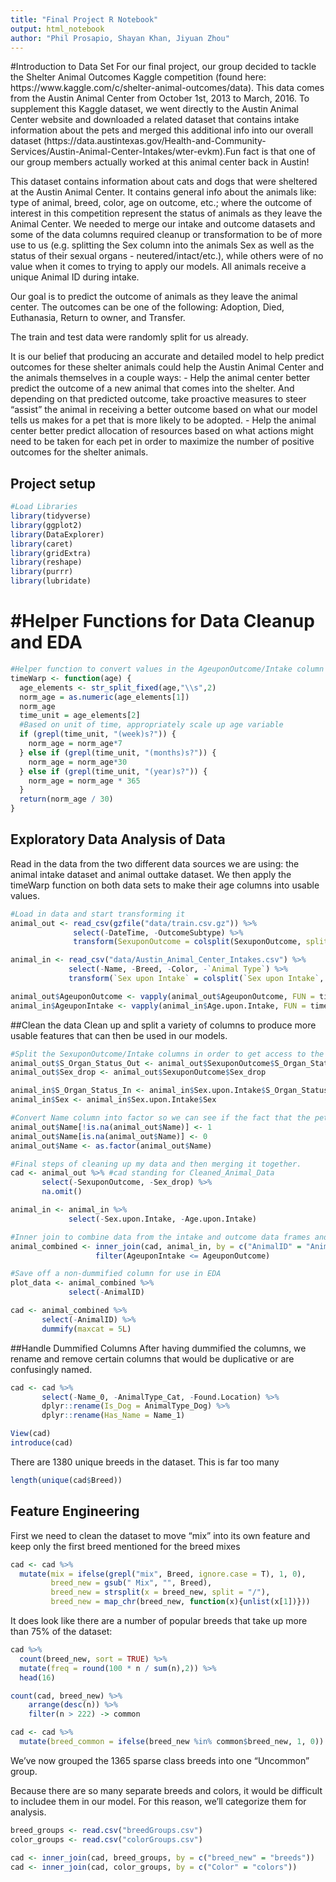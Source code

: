 ```yaml
---
title: "Final Project R Notebook"
output: html_notebook
author: "Phil Prosapio, Shayan Khan, Jiyuan Zhou"
---
```


#Introduction to Data Set
For our final project, our group decided to tackle the Shelter Animal Outcomes Kaggle competition (found here: https://www.kaggle.com/c/shelter-animal-outcomes/data). This data comes from the Austin Animal Center from October 1st, 2013 to March, 2016. To supplement this Kaggle dataset, we went directly to the Austin Animal Center website and downloaded a related dataset that contains intake information about the pets and merged this additional info into our overall dataset (https://data.austintexas.gov/Health-and-Community-Services/Austin-Animal-Center-Intakes/wter-evkm).Fun fact is that one of our group members actually worked at this animal center back in Austin!

This dataset contains information about cats and dogs that were sheltered at the Austin Animal Center. It contains general info about the animals like: type of animal, breed, color, age on outcome, etc.; where the outcome of interest in this competition represent the status of animals as they leave the Animal Center. We needed to merge our intake and outcome datasets and some of the data columns required cleanup or transformation to be of more use to us (e.g. splitting the Sex column into the animals Sex as well as the status of their sexual organs - neutered/intact/etc.), while others were of no value when it comes to trying to apply our models. All animals receive a unique Animal ID during intake.

Our goal is to predict the outcome of animals as they leave the animal center. The outcomes can be one of the following: Adoption, Died, Euthanasia, Return to owner, and Transfer.

The train and test data were randomly split for us already.  

It is our belief that producing an accurate and detailed model to help predict outcomes for these shelter animals could help the Austin Animal Center and the animals themselves in a couple ways:
- Help the animal center better predict the outcome of a new animal that comes into the shelter. And depending on that predicted outcome, take proactive measures to steer "assist" the animal in receiving a better outcome based on what our model tells us makes for a pet that is more likely to be adopted.
- Help the animal center better predict allocation of resources based on what actions might need to be taken for each pet in order to maximize the number of positive outcomes for the shelter animals.

## Project setup
```r
#Load Libraries
library(tidyverse)
library(ggplot2)
library(DataExplorer)
library(caret)
library(gridExtra)
library(reshape)
library(purrr)
library(lubridate)
```

# #Helper Functions for Data Cleanup and EDA
```r
#Helper function to convert values in the AgeuponOutcome/Intake column from time strings (e.g. 1 year, 2 months, etc.) into time in months
timeWarp <- function(age) {
  age_elements <- str_split_fixed(age,"\\s",2)
  norm_age = as.numeric(age_elements[1])
  norm_age
  time_unit = age_elements[2]
  #Based on unit of time, appropriately scale up age variable
  if (grepl(time_unit, "(week)s?")) {
    norm_age = norm_age*7
  } else if (grepl(time_unit, "(months)s?")) {
    norm_age = norm_age*30
  } else if (grepl(time_unit, "(year)s?")) {
    norm_age = norm_age * 365
  }
  return(norm_age / 30)
}
```


## Exploratory Data Analysis of Data
Read in the data from the two different data sources we are using: the animal intake dataset and animal outtake dataset. We then apply the timeWarp function on both data sets to make their age columns into usable values.
```r
#Load in data and start transforming it
animal_out <- read_csv(gzfile("data/train.csv.gz")) %>% 
              select(-DateTime, -OutcomeSubtype) %>% 
              transform(SexuponOutcome = colsplit(SexuponOutcome, split = "\\s+", names = c('S_Organ_Status_Out', 'Sex_drop')))

animal_in <- read_csv("data/Austin_Animal_Center_Intakes.csv") %>% 
             select(-Name, -Breed, -Color, -`Animal Type`) %>% 
             transform(`Sex upon Intake` = colsplit(`Sex upon Intake`, split = "\\s+", names = c('S_Organ_Status_In', 'Sex')))

animal_out$AgeuponOutcome <- vapply(animal_out$AgeuponOutcome, FUN = timeWarp, FUN.VALUE = double(1)) 
animal_in$AgeuponIntake <- vapply(animal_in$Age.upon.Intake, FUN = timeWarp, FUN.VALUE = double(1)) 
```

##Clean the data
Clean up and split a variety of columns to produce more usable features that can then be used in our models.
```r
#Split the SexuponOutcome/Intake columns in order to get access to the pets sex as well as the status of their sexual organs (neutered, intact, etc.)
animal_out$S_Organ_Status_Out <- animal_out$SexuponOutcome$S_Organ_Status_Out
animal_out$Sex_drop <- animal_out$SexuponOutcome$Sex_drop

animal_in$S_Organ_Status_In <- animal_in$Sex.upon.Intake$S_Organ_Status_In
animal_in$Sex <- animal_in$Sex.upon.Intake$Sex

#Convert Name column into factor so we can see if the fact that the pet had a name documented affected it's outcome. 1=Had Name, 0=Name Unknown
animal_out$Name[!is.na(animal_out$Name)] <- 1
animal_out$Name[is.na(animal_out$Name)] <- 0
animal_out$Name <- as.factor(animal_out$Name)

#Final steps of cleaning up my data and then merging it together.
cad <- animal_out %>% #cad standing for Cleaned_Animal_Data
       select(-SexuponOutcome, -Sex_drop) %>% 
       na.omit()

animal_in <- animal_in %>% 
             select(-Sex.upon.Intake, -Age.upon.Intake)

#Inner join to combine data from the intake and outcome data frames and merge each row based on the unique Animal ID.
animal_combined <- inner_join(cad, animal_in, by = c("AnimalID" = "Animal.ID"), all.x=TRUE) %>% 
                   filter(AgeuponIntake <= AgeuponOutcome)

#Save off a non-dummified column for use in EDA
plot_data <- animal_combined %>%
             select(-AnimalID)

cad <- animal_combined %>%
       select(-AnimalID) %>% 
       dummify(maxcat = 5L)
```

##Handle Dummified Columns
After having dummified the columns, we rename and remove certain columns that would be duplicative or are confusingly named.
```r
cad <- cad %>% 
       select(-Name_0, -AnimalType_Cat, -Found.Location) %>% 
       dplyr::rename(Is_Dog = AnimalType_Dog) %>% 
       dplyr::rename(Has_Name = Name_1)
```


```r
View(cad)
introduce(cad)
```

There are 1380 unique breeds in the dataset. This is far too many
```r
length(unique(cad$Breed))
```

## Feature Engineering
First we need to clean the dataset to move "mix" into its own feature and keep only the first breed mentioned for the breed mixes
```r
cad <- cad %>%
  mutate(mix = ifelse(grepl("mix", Breed, ignore.case = T), 1, 0),
         breed_new = gsub(" Mix", "", Breed),
         breed_new = strsplit(x = breed_new, split = "/"),
         breed_new = map_chr(breed_new, function(x){unlist(x[1])}))
```

It does look like there are a number of popular breeds that take up more than 75% of the dataset:
```r
cad %>%
  count(breed_new, sort = TRUE) %>%
  mutate(freq = round(100 * n / sum(n),2)) %>%
  head(16)
```
```r
count(cad, breed_new) %>%
    arrange(desc(n)) %>%
    filter(n > 222) -> common

cad <- cad %>%
  mutate(breed_common = ifelse(breed_new %in% common$breed_new, 1, 0))
```
We've now grouped the 1365 sparse class breeds into one "Uncommon" group.

Because there are so many separate breeds and colors, it would be difficult to includee them in our model. For this reason, we'll categorize them for analysis.
```r
breed_groups <- read.csv("breedGroups.csv")
color_groups <- read.csv("colorGroups.csv")

cad <- inner_join(cad, breed_groups, by = c("breed_new" = "breeds"))
cad <- inner_join(cad, color_groups, by = c("Color" = "colors"))
```
